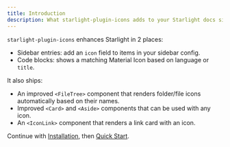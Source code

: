 ```yaml
---
title: Introduction
description: What starlight-plugin-icons adds to your Starlight docs site.
---
```


`starlight-plugin-icons` enhances Starlight in 2 places:

- Sidebar entries: add an `icon` field to items in your sidebar config.
- Code blocks: shows a matching Material Icon based on language or `title`.

It also ships:

- An improved `<FileTree>` component that renders folder/file icons automatically based on their names.
- Improved `<Card>` and `<Aside>` components that can be used with any icon.
- An `<IconLink>` component that renders a link card with an icon.

Continue with [Installation](./getting-started/installation), then [Quick Start](./getting-started/quick-start).


